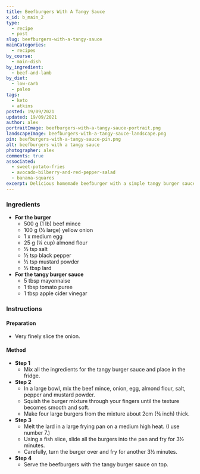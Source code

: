 ```yaml
---
title: Beefburgers With A Tangy Sauce
x_id: b_main_2
type:
  - recipe
  - post
slug: beefburgers-with-a-tangy-sauce
mainCategories: 
  - recipes 
by_course:
  - main-dish
by_ingredient:
  - beef-and-lamb
by_diet:
  - low-carb
  - paleo
tags: 
  - keto
  - atkins
posted: 19/09/2021
updated: 19/09/2021
author: alex
portraitImage: beefburgers-with-a-tangy-sauce-portrait.png
landscapeImage: beefburgers-with-a-tangy-sauce-landscape.png
pin: beefburgers-with-a-tangy-sauce-pin.png
alt: beefburgers with a tangy sauce
photographer: alex
comments: true
associated:  
  - sweet-potato-fries     
  - avocado-bilberry-and-red-pepper-salad
  - banana-squares           
excerpt: Delicious homemade beefburger with a simple tangy burger sauce. Add your own blackened onions, tomato, lettuce and bread choice!
---
```


<Ingredients>

### Ingredients

  - **For the burger**
    - 500 g (1 lb) beef mince
    - 100 g (½ large) yellow onion 
    - 1 x medium egg
    - 25 g (¼ cup) almond flour
    - ½ tsp salt
    - ½ tsp black pepper
    - ½ tsp mustard powder
    - ½ tbsp lard
  - **For the tangy burger sauce**
    - 5 tbsp mayonnaise
    - 1 tbsp tomato puree
    - 1 tbsp apple cider vinegar

</Ingredients>

<Instructions>

### Instructions

#### Preparation

  - Very finely slice the onion.

#### Method

  - **Step 1**
    - Mix all the ingredients for the tangy burger sauce and place in the fridge.
  - **Step 2**
    - In a large bowl, mix the beef mince, onion, egg, almond flour, salt, pepper and mustard powder.
    - Squish the burger mixture through your fingers until the texture becomes smooth and soft.
    - Make four large burgers from the mixture about 2cm (¾ inch) thick.
  - **Step 3**
    - Melt the lard in a large frying pan on a medium high heat. (I use number 7.)
    - Using a fish slice, slide all the burgers into the pan and fry for 3½ minutes.
    - Carefully, turn the burger over and fry for another 3½ minutes.
  - **Step 4**
    - Serve the beefburgers with the tangy burger sauce on top.

</Instructions>



